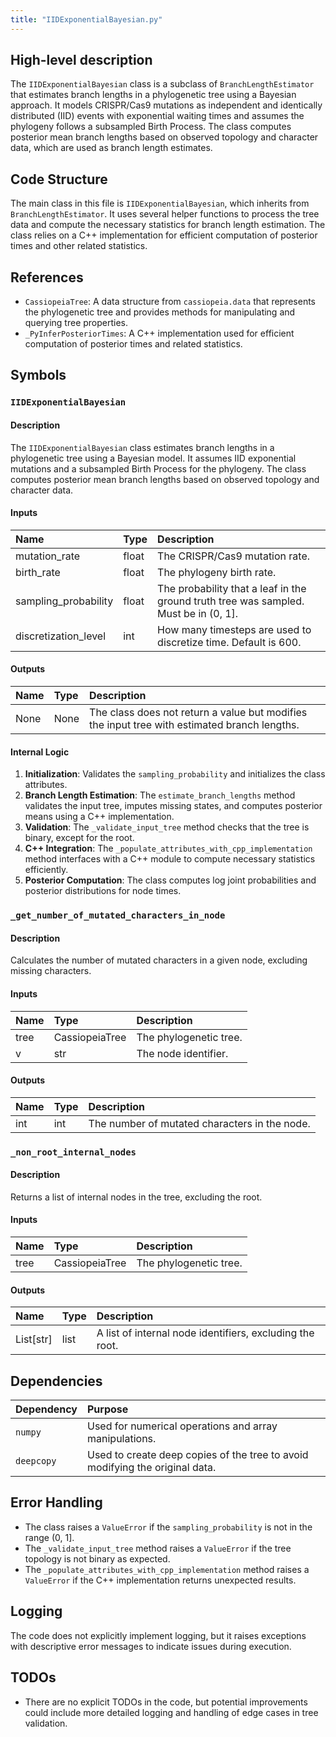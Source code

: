 ```yaml
---
title: "IIDExponentialBayesian.py"
---
```


## High-level description

The `IIDExponentialBayesian` class is a subclass of `BranchLengthEstimator` that estimates branch lengths in a phylogenetic tree using a Bayesian approach. It models CRISPR/Cas9 mutations as independent and identically distributed (IID) events with exponential waiting times and assumes the phylogeny follows a subsampled Birth Process. The class computes posterior mean branch lengths based on observed topology and character data, which are used as branch length estimates.

## Code Structure

The main class in this file is `IIDExponentialBayesian`, which inherits from `BranchLengthEstimator`. It uses several helper functions to process the tree data and compute the necessary statistics for branch length estimation. The class relies on a C++ implementation for efficient computation of posterior times and other related statistics.

## References

- `CassiopeiaTree`: A data structure from `cassiopeia.data` that represents the phylogenetic tree and provides methods for manipulating and querying tree properties.
- `_PyInferPosteriorTimes`: A C++ implementation used for efficient computation of posterior times and related statistics.

## Symbols

### `IIDExponentialBayesian`
#### Description
The `IIDExponentialBayesian` class estimates branch lengths in a phylogenetic tree using a Bayesian model. It assumes IID exponential mutations and a subsampled Birth Process for the phylogeny. The class computes posterior mean branch lengths based on observed topology and character data.

#### Inputs
| Name | Type | Description |
|:-----|:-----|:------------|
| mutation_rate | float | The CRISPR/Cas9 mutation rate. |
| birth_rate | float | The phylogeny birth rate. |
| sampling_probability | float | The probability that a leaf in the ground truth tree was sampled. Must be in (0, 1]. |
| discretization_level | int | How many timesteps are used to discretize time. Default is 600. |

#### Outputs
| Name | Type | Description |
|:-----|:-----|:------------|
| None | None | The class does not return a value but modifies the input tree with estimated branch lengths. |

#### Internal Logic
1. **Initialization**: Validates the `sampling_probability` and initializes the class attributes.
2. **Branch Length Estimation**: The `estimate_branch_lengths` method validates the input tree, imputes missing states, and computes posterior means using a C++ implementation.
3. **Validation**: The `_validate_input_tree` method checks that the tree is binary, except for the root.
4. **C++ Integration**: The `_populate_attributes_with_cpp_implementation` method interfaces with a C++ module to compute necessary statistics efficiently.
5. **Posterior Computation**: The class computes log joint probabilities and posterior distributions for node times.

### `_get_number_of_mutated_characters_in_node`
#### Description
Calculates the number of mutated characters in a given node, excluding missing characters.

#### Inputs
| Name | Type | Description |
|:-----|:-----|:------------|
| tree | CassiopeiaTree | The phylogenetic tree. |
| v | str | The node identifier. |

#### Outputs
| Name | Type | Description |
|:-----|:-----|:------------|
| int | int | The number of mutated characters in the node. |

### `_non_root_internal_nodes`
#### Description
Returns a list of internal nodes in the tree, excluding the root.

#### Inputs
| Name | Type | Description |
|:-----|:-----|:------------|
| tree | CassiopeiaTree | The phylogenetic tree. |

#### Outputs
| Name | Type | Description |
|:-----|:-----|:------------|
| List[str] | list | A list of internal node identifiers, excluding the root. |

## Dependencies

| Dependency | Purpose |
|:-----------|:--------|
| `numpy` | Used for numerical operations and array manipulations. |
| `deepcopy` | Used to create deep copies of the tree to avoid modifying the original data. |

## Error Handling

- The class raises a `ValueError` if the `sampling_probability` is not in the range (0, 1].
- The `_validate_input_tree` method raises a `ValueError` if the tree topology is not binary as expected.
- The `_populate_attributes_with_cpp_implementation` method raises a `ValueError` if the C++ implementation returns unexpected results.

## Logging

The code does not explicitly implement logging, but it raises exceptions with descriptive error messages to indicate issues during execution.

## TODOs

- There are no explicit TODOs in the code, but potential improvements could include more detailed logging and handling of edge cases in tree validation.